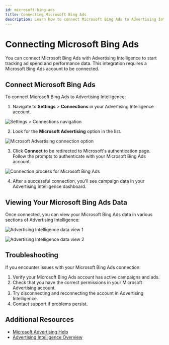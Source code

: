 ```yaml
---
id: microsoft-bing-ads
title: Connecting Microsoft Bing Ads
description: Learn how to connect Microsoft Bing Ads to Advertising Intelligence
---
```


# Connecting Microsoft Bing Ads

You can connect Microsoft Bing Ads with Advertising Intelligence to start tracking ad spend and performance data. This integration requires a Microsoft Bing Ads account to be connected.

## Connect Microsoft Bing Ads

To connect Microsoft Bing Ads to Advertising Intelligence:

1. Navigate to **Settings** > **Connections** in your Advertising Intelligence account.

![Settings > Connections navigation](./img/settings-connections.jpg)

2. Look for the **Microsoft Advertising** option in the list.

![Microsoft Advertising connection option](./img/connection-option.jpg)

3. Click **Connect** to be redirected to Microsoft's authentication page. Follow the prompts to authenticate with your Microsoft Bing Ads account.

![Connection process for Microsoft Bing Ads](./img/connection-process.jpg)

4. After a successful connection, you'll see campaign data in your Advertising Intelligence dashboard.

## Viewing Your Microsoft Bing Ads Data

Once connected, you can view your Microsoft Bing Ads data in various sections of Advertising Intelligence:

![Advertising Intelligence data view 1](./img/data-view-1.jpg)

![Advertising Intelligence data view 2](./img/data-view-2.jpg)

## Troubleshooting

If you encounter issues with your Microsoft Bing Ads connection:

1. Verify your Microsoft Bing Ads account has active campaigns and ads.
2. Check that you have the correct permissions in your Microsoft Advertising account.
3. Try disconnecting and reconnecting the account in Advertising Intelligence.
4. Contact support if problems persist.

## Additional Resources

- [Microsoft Advertising Help](https://help.ads.microsoft.com/)
- [Advertising Intelligence Overview](/overview)
